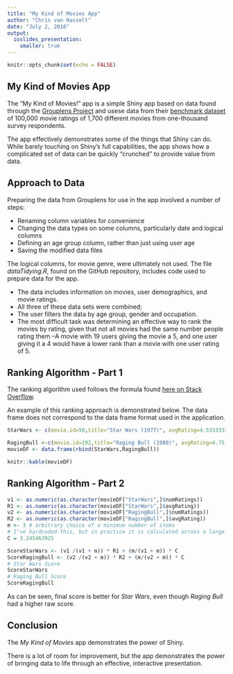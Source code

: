 ```yaml
---
title: "My Kind of Movies App"
author: "Chris van Hasselt"
date: "July 2, 2016"
output: 
  ioslides_presentation:
    smaller: true
---
```


```r
knitr::opts_chunk$set(echo = FALSE)
```

## My Kind of Movies App
The "My Kind of Movies!" app is a simple Shiny app based on data found through the
[Grouplens Project](http://grouplens.org/datasets/movielens/)
and usese data from their [benchmark dataset](http://grouplens.org/datasets/movielens/100k/)
of 100,000 movie ratings of 1,700 different movies from one-thousand survey respondents.

The app effectively demonstrates some of the things that Shiny can do.  While
barely touching on Shiny's full capabilities, the app shows how a complicated 
set of data can be quickly "crunched" to provide value from data.

## Approach to Data
Preparing the data from Grouplens for use in the app involved a number of steps: 

- Renaming column variables for convenience
- Changing the data types on some columns, particularly date and logical columns
- Defining an age group column, rather than just using user age
- Saving the modified data files

The logical columns, for movie genre, were  ultimately not used.
The file _dataTidying.R_, found on the GitHub repository, includes code
used to prepare data for the app.

- The data includes information on movies, user demographics, and movie ratings.  
- All three of these data sets were combined;
- The user filters the data by age group, gender and occupation.
- The most difficult task was determining an effective way to rank the movies by rating, given
that not all movies had the same number people rating them
--A movie with 19 users giving the movie a 5, and one user giving it a 4 would have 
a lower rank than a movie with one user rating of 5.


## Ranking Algorithm - Part 1
The ranking algorithm used follows the formula
found [here on Stack Overflow](http://stackoverflow.com/a/1411268/941255).  

An example of this ranking approach is demonstrated below.  The data frame does not correspond
to the data frame format used in the application. 
```r

StarWars <- c(movie.id=50,title="Star Wars (1977)", avgRating=4.533333333,numRatings=15.0)

RagingBull <-c(movie.id=192,title="Raging Bull (1980)", avgRating=4.75,numRatings=4)
movieDF <- data.frame(rbind(StarWars,RagingBull))
```
```r

knitr::kable(movieDF)

```

## Ranking Algorithm - Part 2
```r
v1 <- as.numeric(as.character(movieDF["StarWars",]$numRatings))
R1 <- as.numeric(as.character(movieDF["StarWars",]$avgRating))
v2 <- as.numeric(as.character(movieDF["RagingBull",]$numRatings))
R2 <- as.numeric(as.character(movieDF["RagingBull",]$avgRating))
m <- 3 # arbitrary choice of a minimum number of items
# I've hardcoded this, but in practice it is calculated across a large set of movie ratings
C = 3.245463925 

ScoreStarWars <- (v1 /(v1 + m)) * R1 + (m/(v1 + m)) * C
ScoreRagingBull <- (v2 /(v2 + m)) * R2 + (m/(v2 + m)) * C
# Star Wars Score
ScoreStarWars
# Raging Bull Score
ScoreRagingBull
```
As can be seen, final score is better for _Star Wars_, even though _Raging Bull_ 
had a higher raw score.

## Conclusion

The _My Kind of Movies_ app demonstrates the power of Shiny.  

There is a lot of room for improvement, but the app demonstrates the power of bringing
data to life through an effective, interactive presentation.

